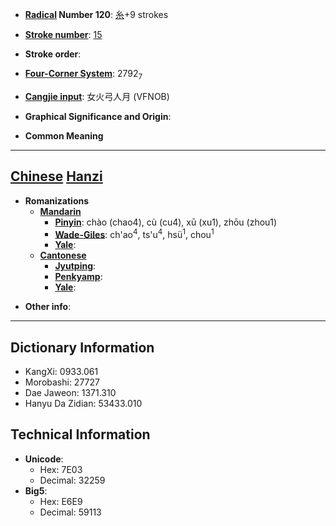 * '''[[Wiktionary:Chinese radical index| Radical]] Number 120''': [[Wiktionary:Chinese radical index 糸|糸]]+9 strokes

* '''[[Wiktionary:Chinese total strokes index|Stroke number]]''': [[Wiktionary:Chinese total strokes index 15|15]]

* '''Stroke order''': 

* '''[[Wiktionary:Chinese four corner index|Four-Corner System]]''': 2792<sub>7</sub>

* '''[[Wiktionary:Chinese Cangjie index|Cangjie input]]''': 女火弓人月 (VFNOB)

* '''Graphical Significance and Origin''': 

* '''Common Meaning'''

----

== [[Chinese]] [[Hanzi]] ==

* '''Romanizations'''
** '''[[Mandarin]]'''
*** '''[[Pinyin]]''': chào (chao4), cù (cu4), xū (xu1), zhōu (zhou1)
*** '''[[Wade-Giles]]''': ch'ao<sup>4</sup>, ts'u<sup>4</sup>, hsü<sup>1</sup>, chou<sup>1</sup>
*** '''[[Yale]]''': 
** '''[[Cantonese]]'''
*** '''[[Jyutping]]''':
*** '''[[Penkyamp]]''': 
*** '''[[Yale]]''': 

* '''Other info''': 

----

== Dictionary Information ==

* KangXi: 0933.061
* Morobashi: 27727
* Dae Jaweon: 1371.310
* Hanyu Da Zidian: 53433.010

== Technical Information ==

* '''Unicode''':
** Hex: 7E03
** Decimal: 32259
* '''Big5''':
** Hex: E6E9
** Decimal: 59113